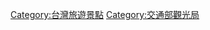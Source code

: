{{Commons_category}}
{{Category_main}}

[[Category:台灣旅遊景點|Category:台灣旅遊景點]]
[[Category:交通部觀光局|Category:交通部觀光局]]